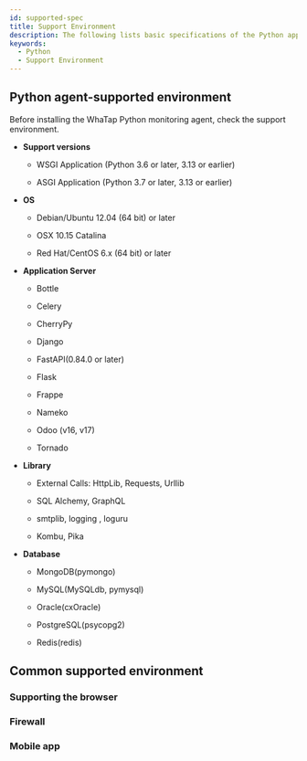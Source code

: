 ```yaml
---
id: supported-spec
title: Support Environment
description: The following lists basic specifications of the Python application server on which the WhaTap monitoring service operates.
keywords:
  - Python
  - Support Environment
---
```


## Python agent-supported environment

Before installing the WhaTap Python monitoring agent, check the support environment.

- **Support versions**

  - WSGI Application (Python 3.6 or later, 3.13 or earlier)

  - ASGI Application (Python 3.7 or later, 3.13 or earlier)

- **OS**

  - Debian/Ubuntu 12.04 (64 bit) or later

  - OSX 10.15 Catalina

  - Red Hat/CentOS 6.x (64 bit) or later

- **Application Server**

  - Bottle

  - Celery

  - CherryPy

  - Django

  - FastAPI(0.84.0 or later)

  - Flask

  - Frappe

  - Nameko

  - Odoo (v16, v17)

  - Tornado

- **Library**

  - External Calls: HttpLib, Requests, Urllib

  - SQL Alchemy, GraphQL

  - smtplib, logging , loguru

  - Kombu, Pika

- **Database**

  - MongoDB(pymongo)

  - MySQL(MySQLdb, pymysql)

  - Oracle(cxOracle)

  - PostgreSQL(psycopg2)

  - Redis(redis)

## Common supported environment

### Supporting the browser


<Supportedbrowser />

### Firewall


<Proxy />

### Mobile app


<Mobileapp />
